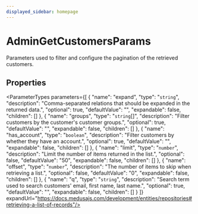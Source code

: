 ```yaml
---
displayed_sidebar: homepage
---
```



# AdminGetCustomersParams

Parameters used to filter and configure the pagination of the retrieved customers.

## Properties

<ParameterTypes parameters={[
  {
    "name": "expand",
    "type": "`string`",
    "description": "Comma-separated relations that should be expanded in the returned data.",
    "optional": true,
    "defaultValue": "",
    "expandable": false,
    "children": []
  },
  {
    "name": "groups",
    "type": "`string`[]",
    "description": "Filter customers by the customer's customer groups.",
    "optional": true,
    "defaultValue": "",
    "expandable": false,
    "children": []
  },
  {
    "name": "has_account",
    "type": "`boolean`",
    "description": "Filter customers by whether they have an account.",
    "optional": true,
    "defaultValue": "",
    "expandable": false,
    "children": []
  },
  {
    "name": "limit",
    "type": "`number`",
    "description": "Limit the number of items returned in the list.",
    "optional": false,
    "defaultValue": "50",
    "expandable": false,
    "children": []
  },
  {
    "name": "offset",
    "type": "`number`",
    "description": "The number of items to skip when retrieving a list.",
    "optional": false,
    "defaultValue": "0",
    "expandable": false,
    "children": []
  },
  {
    "name": "q",
    "type": "`string`",
    "description": "Search term used to search customers' email, first name, last name.",
    "optional": true,
    "defaultValue": "",
    "expandable": false,
    "children": []
  }
]} expandUrl="https://docs.medusajs.com/development/entities/repositories#retrieving-a-list-of-records"/>
